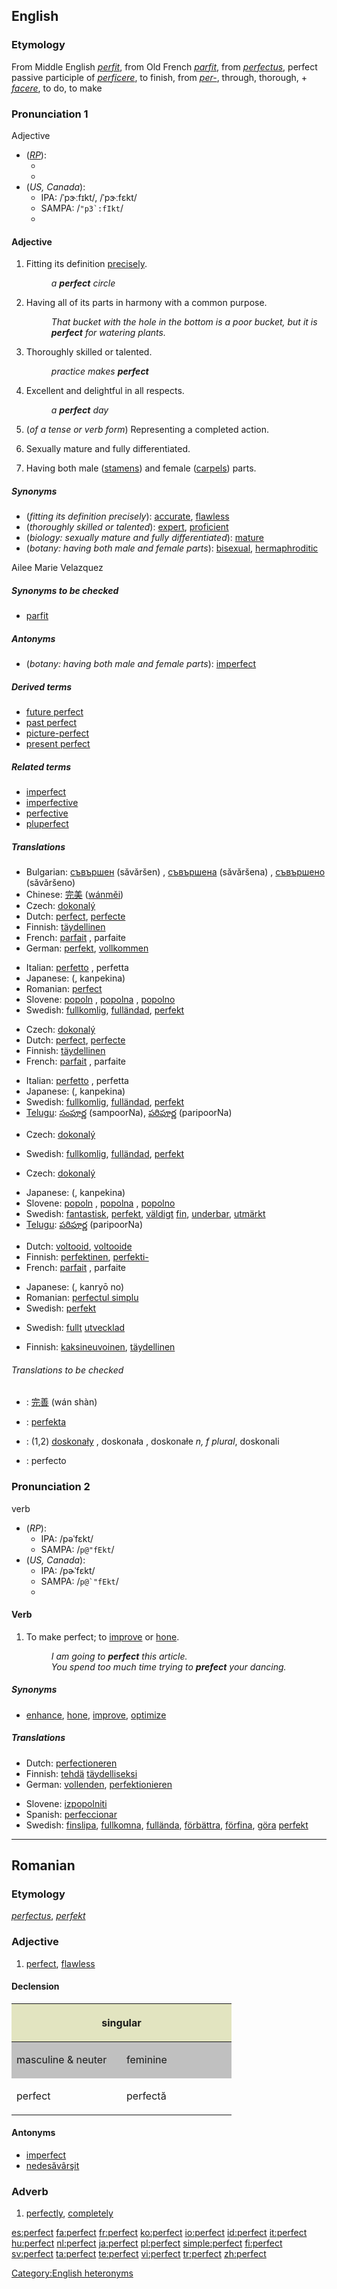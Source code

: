 ==English==

{{rank|sister|occasion|enemy|729|perfect|bright|scarcely|Paris}}

===Etymology===
From Middle English ''[[perfit]]'', from Old French ''[[parfit]]'', from {{L.}} ''[[perfectus]]'', perfect passive participle of ''[[perficere]]'', to finish, from ''[[per-]]'', through, thorough, + ''[[facere]]'', to do, to make

===Pronunciation 1===
;Adjective
*(''[[RP]]''):
**{{IPA|/ˈpɜːfɪkt/}}
**{{SAMPA|/<tt>"p3:fIkt</tt>/}}
*(''US, Canada''):
**IPA: /ˈpɝːfɪkt/, /ˈpɝːfɛkt/
**SAMPA: /<tt>"p3`:fIkt</tt>/
**{{audio|en-us-perfect-adj.ogg|Audio (US)}}

====Adjective====
{{rfc-level|Adjective at L4+ not in L3 POS section}}
{{en-adj}}

# Fitting its definition [[precisely]].
#:''a '''perfect''' circle''
# Having all of its parts in harmony with a common purpose.
#:''That bucket with the hole in the bottom is a poor bucket, but it is '''perfect''' for watering plants.''
# Thoroughly skilled or talented.
#:''practice makes '''perfect'''''
# Excellent and delightful in all respects.
#:''a '''perfect''' day''
# {{grammar}} (''of a tense or verb form'') Representing a completed action.
# {{biology}} Sexually mature and fully differentiated.
# {{botany}} Having both male ([[stamen]]s) and female ([[carpel]]s) parts.

=====Synonyms=====
*(''fitting its definition precisely''): [[accurate]], [[flawless]]
*(''thoroughly skilled or talented''): [[expert]], [[proficient]]
*(''biology: sexually mature and fully differentiated''): [[mature]]
*(''botany: having both male and female parts''): [[bisexual]], [[hermaphroditic]]
Ailee Marie Velazquez

=====Synonyms to be checked=====
*[[parfit]]<!--archaic or obsolete-->

=====Antonyms=====
*(''botany: having both male and female parts''): [[imperfect]]

=====Derived terms=====
*[[future perfect]]
*[[past perfect]]
*[[picture-perfect]]
*[[present perfect]]

=====Related terms=====
*[[imperfect]]
*[[imperfective]]
*[[perfective]]
*[[pluperfect]]

=====Translations=====

{{trans-top|fitting its definition precisely}}
*Bulgarian: [[съвършен]] (sǎvǎršen) {{m}}, [[съвършена]] (sǎvǎršena) {{f}}, [[съвършено]] (sǎvǎršeno) {{n}}
*Chinese: [[完美]] ([[wánměi]])
*Czech: [[dokonalý]]
*Dutch: [[perfect#Dutch|perfect]], [[perfecte]]
*Finnish: [[täydellinen]]
*French: [[parfait]] {{m}}, parfaite {{f}}
*German: [[perfekt]], [[vollkommen]]
{{trans-mid}}
*Italian: [[perfetto]] {{m}}, perfetta {{f}}
*Japanese: {{JAchar|[[完璧な]]}} ({{JAchar|[[かんぺきな]]}}, kanpekina)
*Romanian: [[perfect#Romanian|perfect]]
*Slovene: [[popoln]] {{m}}, [[popolna]] {{f}}, [[popolno]] {{n}}
*Swedish: [[fullkomlig]], [[fulländad]], [[perfekt]]
{{trans-bottom}}

{{trans-top|having all of its parts in harmony with a common purpose}}
*Czech: [[dokonalý]]
*Dutch: [[perfect#Dutch|perfect]], [[perfecte]]
*Finnish: [[täydellinen]]
*French: [[parfait]] {{m}}, parfaite {{f}}
{{trans-mid}}
*Italian: [[perfetto]] {{m}}, perfetta {{f}}
*Japanese: {{JAchar|[[完璧な]]}} ({{JAchar|[[かんぺきな]]}}, kanpekina)
*Swedish: [[fullkomlig]], [[fulländad]], [[perfekt]]
*[[Telugu]]: [[సంపూర్ణ]] (sampoorNa), [[పరిపూర్ణ]] (paripoorNa)
{{trans-bottom}}

{{trans-top|thoroughly skilled or talented}}
*Czech: [[dokonalý]]
{{trans-mid}}
*Swedish: [[fullkomlig]], [[fulländad]], [[perfekt]]
{{trans-bottom}}

{{trans-top|excellent and delightful in all respects}}
*Czech: [[dokonalý]]
{{trans-mid}}
*Japanese: {{JAchar|[[完璧な]]}} ({{JAchar|[[かんぺきな]]}}, kanpekina)
*Slovene: [[popoln]] {{m}}, [[popolna]] {{f}}, [[popolno]] {{n}}
*Swedish: [[fantastisk]], [[perfekt]], [[väldigt]] [[fin]], [[underbar]], [[utmärkt]]
*[[Telugu]]: [[పరిపూర్ణ]] (paripoorNa)
{{trans-bottom}}

{{trans-top|grammar: of a tense or verb form: representing a completed action}}
*Dutch: [[voltooid]], [[voltooide]]
*Finnish: [[perfektinen]], [[perfekti-]]
*French: [[parfait]] {{m}}, parfaite {{f}}
{{trans-mid}}
*Japanese: {{JAchar|[[完了]]の}} ({{JAchar|[[かんりょう]]の}}, kanryō no)
*Romanian: [[perfectul simplu]]
*Swedish: [[perfekt]]
{{trans-bottom}}

{{trans-top|biology: sexually mature and fully differentiated}}
{{trans-mid}}
*Swedish: [[fullt]] [[utvecklad]]
{{trans-bottom}}

{{trans-top|botany: having both male and female parts}}
*Finnish: [[kaksineuvoinen]], [[täydellinen]]
{{trans-mid}}
{{trans-bottom}}

======Translations to be checked======
<!--Remove this section once all of the translations below have been moved into the tables above.-->
{{checktrans}}

*{{ttbc|Chinese}}: [[完善]] (wán shàn)
*{{ttbc|Ido}}: [[perfekta]]
*{{ttbc|Polish}}: (1,2) [[doskonały]] {{m}}, doskonała {{f}}, doskonałe ''n, f plural'', doskonali {{m}} {{p}}
*{{ttbc|Spanish}}: perfecto

===Pronunciation 2===
;verb
*(''RP''):
**IPA: /pəˈfɛkt/
**SAMPA: /<tt>p@"fEkt</tt>/
*(''US, Canada''):
**IPA: /pɚˈfɛkt/
**SAMPA: /<tt>p@`"fEkt</tt>/
**{{audio|en-us-perfect-verb.ogg|Audio (US)}}

====Verb====
{{en-verb}}

# {{transitive}} To make perfect; to [[improve]] or [[hone]].
#:''I am going to '''perfect''' this article.''
#:''You spend too much time trying to '''prefect''' your dancing.''

=====Synonyms=====
*[[enhance]], [[hone]], [[improve]], [[optimize]]

=====Translations=====
{{trans-top|make perfect}}
*Dutch: [[perfectioneren]]
*Finnish: [[tehdä]] [[täydellinen|täydelliseksi]]
*German: [[vollenden]], [[perfektionieren]]
{{trans-mid}}
*Slovene: [[izpopolniti]]
*Spanish: [[perfeccionar]]
*Swedish: [[finslipa]], [[fullkomna]], [[fullända]], [[förbättra]], [[förfina]], [[göra]] [[perfekt]]
{{trans-bottom}}

[[Category:English heteronyms]]

----

==Romanian==

===Etymology===
{{L.|ro}} ''[[perfectus]]'', {{G.|ro}} ''[[perfekt]]''

===Adjective===
{{ro-adj|4}}

# [[perfect#Adjective|perfect]], [[flawless]]

====Declension====
<center>
{| style="background:#F0F0F0"

|-
! colspan="2" style="background:#e2e4c0" | singular
! colspan="2" style="background:#e2e4c0" | plural

|-
! style="width:10em;background:#C0C0C0" | masculine & neuter
! style="width:10em;background:#C0C0C0" | feminine
! style="width:10em;background:#C0C0C0" | masculine
! style="width:10em;background:#C0C0C0" | feminine & neuter

|-
| perfect
| perfectă
| perfecţi
| perfecte
|}
</center>

====Antonyms====
*[[imperfect]]
*[[nedesăvârşit]]

===Adverb===
{{ro-adv}}

# [[perfectly]], [[completely]]

[[es:perfect]]
[[fa:perfect]]
[[fr:perfect]]
[[ko:perfect]]
[[io:perfect]]
[[id:perfect]]
[[it:perfect]]
[[hu:perfect]]
[[nl:perfect]]
[[ja:perfect]]
[[pl:perfect]]
[[simple:perfect]]
[[fi:perfect]]
[[sv:perfect]]
[[ta:perfect]]
[[te:perfect]]
[[vi:perfect]]
[[tr:perfect]]
[[zh:perfect]]